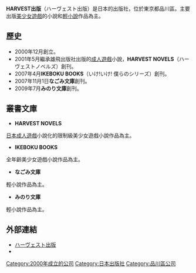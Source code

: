 {{Infobox Company 
|company_name=有限会社ハーヴェスト出版
|company_name_en=harvest-inc.
|company_logo=
|company_type=[[有限公司|有限公司]]
|original_text=有限会社ハーヴェスト出版
|company_slogan=
|market_information=
|abbreviated_name=
|foundation=2000年12月
|fate = 
|founder=
|location={{JPN}}[[東京都|東京都]][[品川区|品川区]]東大井二丁目17-14-506
|zip_code=[[〒|〒]]140-0011
|area_served=
|predecessor = 
|successor=
|telephone_no=
|key_people=河出岩夫
|industry=出版業
|products=書籍
|services=
|capital=
|revenue=
|operating_income=
|profit=
|total_asset=
|net_asset=
|market_value=
|num_employees=
|P/E ratio=
|earnings per share=
|Net asset value=
|accounting_period=
|parent=
|major_shareholder=
|subsid=
|divisions=
|homepage=http://www.harvest-inc.jp/
|footnotes=
|width=
}}
'''HARVEST出版'''（ハーヴェスト出版）是日本的出版社，位於東京都品川區。主要出版[[美少女遊戲|美少女遊戲]]的小說和[[輕小說|輕小說]]作品為主。

==歷史==
*2000年12月創立。
*2001年5月繼承雄飛出版社出版的[[日本成人遊戲|成人遊戲]]小說，'''HARVEST NOVELS'''（ハーヴェストノベルズ）創刊。
*2007年4月'''IKEBOKU BOOKS'''（いけ!いけ! 僕らのシリーズ）創刊。
*2007年11月1日'''なごみ文庫'''創刊。
*2009年7月'''みのり文庫'''創刊。

==叢書文庫==
*'''HARVEST NOVELS'''
[[日本成人遊戲|日本成人遊戲]]小說化的限制級美少女遊戲小說作品為主。
*'''IKEBOKU BOOKS'''
全年齡美少女遊戲小說作品為主。
*'''なごみ文庫'''
輕小說作品為主。
*'''みのり文庫'''
輕小說作品為主。

== 外部連結 ==
*[https://web.archive.org/web/20150825060721/http://www.harvest-inc.jp/ ハーヴェスト出版]{{ja}}
*{{Twitter|harvest_pr|ハーヴェスト出版}}{{ja}}

[[Category:2000年成立的公司|Category:2000年成立的公司]]
[[Category:日本出版社|Category:日本出版社]]
[[Category:品川區公司|Category:品川區公司]]
